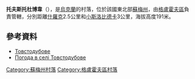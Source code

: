 {{coord|51|51|6|N|34|14|34|E|scale:100000_region:UA|display=title}}

'''托夫斯托杜博韋'''（{{lang-uk|Товстодубове}}），是[[烏克蘭|烏克蘭]]的村落，位於該國東北部[[蘇梅州|蘇梅州]]，由[[格盧霍夫區|格盧霍夫區]]負責管轄，分別距離[[什羅克_(格盧霍夫區)|什羅克]]2.5公里和[[小斯洛比德卡_(格盧霍夫區)|小斯洛比德卡]]3公里，海拔高度191米。

==參考資料==
*[http://w1.c1.rada.gov.ua/pls/z7502/A005?rdat1=02.02.2010&rf7571=28877 Товстодубове]{{dead link|date=2018年3月 |bot=InternetArchiveBot |fix-attempted=yes }}
* [http://weather.in.ua/ua/symskaja/26227 Погода в селі Товстодубове] {{Wayback|url=http://weather.in.ua/ua/symskaja/26227 |date=20200919155509 }}

{{DEFAULTSORT:Товстодубове}}

[[Category:蘇梅州村落|Category:蘇梅州村落]]
[[Category:格盧霍夫區村落|Category:格盧霍夫區村落]]


{{Sumy-geo-stub}}